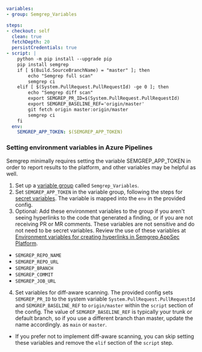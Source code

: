 ```yaml
variables:
- group: Semgrep_Variables

steps:
- checkout: self
  clean: true
  fetchDepth: 20
  persistCredentials: true
- script: |
    python -m pip install --upgrade pip
    pip install semgrep
    if [ $(Build.SourceBranchName) = "master" ]; then
        echo "Semgrep full scan"
        semgrep ci
    elif [ $(System.PullRequest.PullRequestId) -ge 0 ]; then
        echo "Semgrep diff scan"
        export SEMGREP_PR_ID=$(System.PullRequest.PullRequestId)
        export SEMGREP_BASELINE_REF='origin/master'
        git fetch origin master:origin/master
        semgrep ci 
    fi
  env:
    SEMGREP_APP_TOKEN: $(SEMGREP_APP_TOKEN)
```

### Setting environment variables in Azure Pipelines

Semgrep minimally requires setting the variable SEMGREP_APP_TOKEN in order to report results to the platform, and other variables may be helpful as well.

1. Set up a [variable group](https://learn.microsoft.com/en-us/azure/devops/pipelines/library/variable-groups?view=azure-devops&tabs=classic) called `Semgrep_Variables`.
2. Set `SEMGREP_APP_TOKEN` in the variable group, following the steps for [secret variables](https://learn.microsoft.com/en-us/azure/devops/pipelines/process/set-secret-variables?view=azure-devops&tabs=yaml%2Cbash#set-a-secret-variable-in-a-variable-group). The variable is mapped into the `env` in the provided config.
3. Optional: Add these environment variables to the group if you aren't seeing hyperlinks to the code that generated a finding, or if you are not receiving PR or MR comments. These variables are not sensitive and do not need to be secret variables. Review the use of these variables at [Environment variables for creating hyperlinks in Semgrep AppSec Platform](https://semgrep.dev/docs/semgrep-ci/ci-environment-variables#environment-variables-for-creating-hyperlinks-in-semgrep-appsec-platform).

* `SEMGREP_REPO_NAME`
* `SEMGREP_REPO_URL`
* `SEMGREP_BRANCH`
* `SEMGREP_COMMIT`
* `SEMGREP_JOB_URL`

4. Set variables for diff-aware scanning. The provided config sets `SEMGREP_PR_ID` to the system variable `System.PullRequest.PullRequestId` and `SEMGREP_BASELINE_REF` to `origin/master` within the `script` section of the config. The value of `SEMGREP_BASELINE_REF` is typically your trunk or default branch, so if you use a different branch than master, update the name accordingly. as `main` or `master`.
  * If you prefer not to implement diff-aware scanning, you can skip setting these variables and remove the `elif` section of the `script` step.